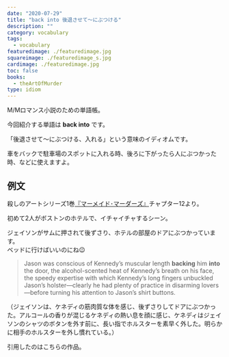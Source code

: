 ```yaml
---
date: "2020-07-29"
title: "back into 後退させて〜にぶつける"
description: ""
category: vocabulary
tags:
  - vocabulary
featuredimage: ./featuredimage.jpg
squareimage: ./featuredimage_s.jpg
cardimage: ./featuredimage.jpg
toc: false
books:
  - theArtOfMurder
type: idiom
---
```



M/Mロマンス小説のための単語帳。

今回紹介する単語は __back into__ です。

「後退させて〜にぶつける、入れる」という意味のイディオムです。

車をバックで駐車場のスポットに入れる時、後ろに下がったら人にぶつかった時、などに使えますよ。

## 例文

殺しのアートシリーズ1巻[『マーメイド･マーダーズ』](/mm-romance/the-mermaid-murders/)チャプター12より。

初めて2人がボストンのホテルで、イチャイチャするシーン。

ジェイソンがサムに押されて後ずさり、ホテルの部屋のドアにぶつかっています。  
ベッドに行けばいいのにね😉

<Blockquote srcName="The Mermaid Murders (The Art of Murder #1)" srcURL="https://amzn.to/3jCzevF" book>
Jason was conscious of Kennedy’s muscular length <strong>backing</strong> him <strong>into</strong> the door, the alcohol-scented heat of Kennedy’s breath on his face, the speedy expertise with which Kennedy’s long fingers unbuckled Jason’s holster—clearly he had plenty of practice in disarming lovers—before turning his attention to Jason’s shirt buttons.
</Blockquote>

<p className="translation">（ジェイソンは、ケネディの筋肉質な体を感じ、後ずさりしてドアにぶつかった。アルコールの香りが混じるケネディの熱い息を顔に感じ、ケネディはジェイソンのシャツのボタンを外す前に、長い指でホルスターを素早く外した。明らかに相手のホルスターを外し慣れている。）</p>

引用したのはこちらの作品。

<Amazon
  asin="B07L8WN6FL"
  title="マーメイド･マーダーズ (殺しのアート #1)"
  url="https://amzn.to/30Jnz5z"
  author="ジョシュ･ラニヨン"
/>

<Amazon
  asin="B018UJ80EA"
  title="The Mermaid Murders (The Art of Murder #1)"
  url="https://amzn.to/3jCzevF"
  author="Josh Lanyon"
  KindleUnlimited
/>

<EnglishNotes />
